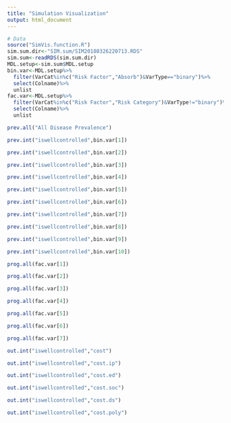 ```yaml
---
title: "Simulation Visualization"
output: html_document
---
```



```R
# Data
source("SimVis.function.R")
sim.sum.dir<-"SIM.sum/SIM20180326220713.RDS"
sim.sum<-readRDS(sim.sum.dir)
MDL.setup<-sim.sum$MDL.setup
bin.var<-MDL.setup%>%
  filter(VarCat%in%c("Risk Factor","Absorb")&VarType=="binary")%>%
  select(Colname)%>%
  unlist
fac.var<-MDL.setup%>%
  filter(VarCat%in%c("Risk Factor","Risk Category")&VarType!="binary")%>%
  select(Colname)%>%
  unlist
```

```R
prev.all("All Disease Prevalence")
```

```R
prev.int("iswellcontrolled",bin.var[1])
```

```R
prev.int("iswellcontrolled",bin.var[2])
```



```R
prev.int("iswellcontrolled",bin.var[3])
```



```R
prev.int("iswellcontrolled",bin.var[4])
```


```R
prev.int("iswellcontrolled",bin.var[5])
```



```R
prev.int("iswellcontrolled",bin.var[6])
```




```R
prev.int("iswellcontrolled",bin.var[7])
```


```R
prev.int("iswellcontrolled",bin.var[8])
```



```R
prev.int("iswellcontrolled",bin.var[9])
```




```R
prev.int("iswellcontrolled",bin.var[10])
```


```R
prog.all(fac.var[1])
```


```R
prog.all(fac.var[2])
```


```R
prog.all(fac.var[3])
```


```R
prog.all(fac.var[4])
```


```R
prog.all(fac.var[5])
```


```R
prog.all(fac.var[6])
```


```R
prog.all(fac.var[7])
```


```R
out.int("iswellcontrolled","cost")
```

```R
out.int("iswellcontrolled","cost.ip")
```

```R
out.int("iswellcontrolled","cost.ed")
```

```R
out.int("iswellcontrolled","cost.soc")
```

```R
out.int("iswellcontrolled","cost.ds")
```

```R
out.int("iswellcontrolled","cost.poly")
```